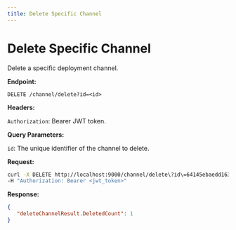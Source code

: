 ```yaml
---
title: Delete Specific Channel
---
```


# Delete Specific Channel

Delete a specific deployment channel.

**Endpoint:**

`DELETE /channel/delete?id=<id>`

**Headers:**

`Authorization`: Bearer JWT token.

**Query Parameters:**

`id`: The unique identifier of the channel to delete.

**Request:**

```bash
curl -X DELETE http://localhost:9000/channel/delete\?id\=64145ebaedd163d59d52e1dc \
-H "Authorization: Bearer <jwt_token>"
```

**Response:**

```json
{
   "deleteChannelResult.DeletedCount": 1
}
```
